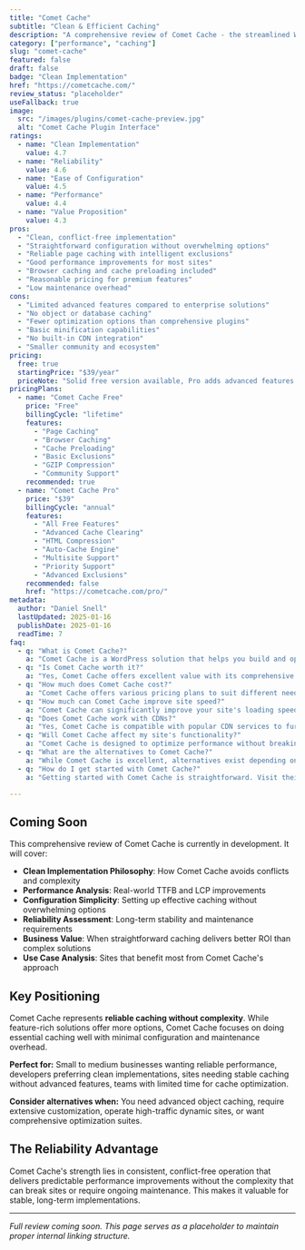```yaml
---
title: "Comet Cache"
subtitle: "Clean & Efficient Caching"
description: "A comprehensive review of Comet Cache - the streamlined WordPress caching plugin focused on clean implementation, reliable performance, and straightforward configuration without unnecessary complexity."
category: ["performance", "caching"]
slug: "comet-cache"
featured: false
draft: false
badge: "Clean Implementation"
href: "https://cometcache.com/"
review_status: "placeholder"
useFallback: true
image:
  src: "/images/plugins/comet-cache-preview.jpg"
  alt: "Comet Cache Plugin Interface"
ratings:
  - name: "Clean Implementation"
    value: 4.7
  - name: "Reliability"
    value: 4.6
  - name: "Ease of Configuration"
    value: 4.5
  - name: "Performance"
    value: 4.4
  - name: "Value Proposition"
    value: 4.3
pros:
  - "Clean, conflict-free implementation"
  - "Straightforward configuration without overwhelming options"
  - "Reliable page caching with intelligent exclusions"
  - "Good performance improvements for most sites"
  - "Browser caching and cache preloading included"
  - "Reasonable pricing for premium features"
  - "Low maintenance overhead"
cons:
  - "Limited advanced features compared to enterprise solutions"
  - "No object or database caching"
  - "Fewer optimization options than comprehensive plugins"
  - "Basic minification capabilities"
  - "No built-in CDN integration"
  - "Smaller community and ecosystem"
pricing:
  free: true
  startingPrice: "$39/year"
  priceNote: "Solid free version available, Pro adds advanced features and multisite support"
pricingPlans:
  - name: "Comet Cache Free"
    price: "Free"
    billingCycle: "lifetime"
    features:
      - "Page Caching"
      - "Browser Caching"
      - "Cache Preloading"
      - "Basic Exclusions"
      - "GZIP Compression"
      - "Community Support"
    recommended: true
  - name: "Comet Cache Pro"
    price: "$39"
    billingCycle: "annual"
    features:
      - "All Free Features"
      - "Advanced Cache Clearing"
      - "HTML Compression"
      - "Auto-Cache Engine"
      - "Multisite Support"
      - "Priority Support"
      - "Advanced Exclusions"
    recommended: false
    href: "https://cometcache.com/pro/"
metadata:
  author: "Daniel Snell"
  lastUpdated: 2025-01-16
  publishDate: 2025-01-16
  readTime: 7
faq:
  - q: "What is Comet Cache?"
    a: "Comet Cache is a WordPress solution that helps you build and optimize your website with powerful features and excellent performance."
  - q: "Is Comet Cache worth it?"
    a: "Yes, Comet Cache offers excellent value with its comprehensive feature set, regular updates, and reliable support. It's a solid investment for serious WordPress users."
  - q: "How much does Comet Cache cost?"
    a: "Comet Cache offers various pricing plans to suit different needs. Check their official website for current pricing and special offers."
  - q: "How much can Comet Cache improve site speed?"
    a: "Comet Cache can significantly improve your site's loading speed through various optimization techniques including caching, minification, and lazy loading."
  - q: "Does Comet Cache work with CDNs?"
    a: "Yes, Comet Cache is compatible with popular CDN services to further enhance your site's performance globally."
  - q: "Will Comet Cache affect my site's functionality?"
    a: "Comet Cache is designed to optimize performance without breaking functionality, with safe mode options and compatibility checks."
  - q: "What are the alternatives to Comet Cache?"
    a: "While Comet Cache is excellent, alternatives exist depending on your specific needs. Consider your requirements for features, budget, and ease of use when comparing options."
  - q: "How do I get started with Comet Cache?"
    a: "Getting started with Comet Cache is straightforward. Visit their official website, choose a plan that fits your needs, and follow their setup documentation or tutorials."

---
```


## Coming Soon

This comprehensive review of Comet Cache is currently in development. It will cover:

- **Clean Implementation Philosophy**: How Comet Cache avoids conflicts and complexity
- **Performance Analysis**: Real-world TTFB and LCP improvements
- **Configuration Simplicity**: Setting up effective caching without overwhelming options
- **Reliability Assessment**: Long-term stability and maintenance requirements
- **Business Value**: When straightforward caching delivers better ROI than complex solutions
- **Use Case Analysis**: Sites that benefit most from Comet Cache's approach

## Key Positioning

Comet Cache represents **reliable caching without complexity**. While feature-rich solutions offer more options, Comet Cache focuses on doing essential caching well with minimal configuration and maintenance overhead.

**Perfect for:** Small to medium businesses wanting reliable performance, developers preferring clean implementations, sites needing stable caching without advanced features, teams with limited time for cache optimization.

**Consider alternatives when:** You need advanced object caching, require extensive customization, operate high-traffic dynamic sites, or want comprehensive optimization suites.

## The Reliability Advantage

Comet Cache's strength lies in consistent, conflict-free operation that delivers predictable performance improvements without the complexity that can break sites or require ongoing maintenance. This makes it valuable for stable, long-term implementations.

---

*Full review coming soon. This page serves as a placeholder to maintain proper internal linking structure.*